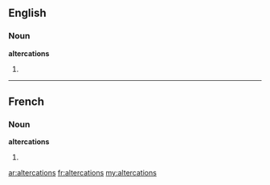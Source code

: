 ==English==

===Noun===
'''altercations'''

# {{plural of|[[altercation]]}}

----

==French==

===Noun===
'''altercations''' {{f}}

# {{plural of|[[altercation]]|lang=fr}}

[[ar:altercations]]
[[fr:altercations]]
[[my:altercations]]